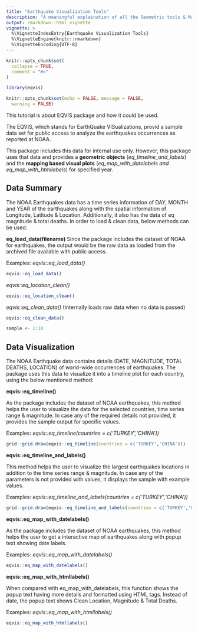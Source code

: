 ```yaml
---
title: "Earthquake Visualization Tools"
description: "A meaningful explaination of all the Geometric tools & Mapping Leaflet Markers"
output: rmarkdown::html_vignette
vignette: >
  %\VignetteIndexEntry{Earthquake Visualization Tools}
  %\VignetteEngine{knitr::rmarkdown}
  %\VignetteEncoding{UTF-8}
---
```


```r
knitr::opts_chunk$set(
  collapse = TRUE,
  comment = "#>"
)
```

```r
library(eqvis)
```
```r
knitr::opts_chunk$set(echo = FALSE, message = FALSE,
  warning = FALSE)
```

This tutorial is about EQVIS package and how it could be used.

The EQVIS, which stands for EarthQuake VISualizations, provid a sample data set for public access to analyze the earthquakes occurrences as reported at NOAA. 

This package includes this data for internal use only. However, this package uses that data and provides a **geometric objects** (*eq_timeline_and_labels*) and the **mapping based visual plots** (*eq_map_with_datelabels and eq_map_with_htmllabels*) for specified year.

## Data Summary ##
The NOAA Earthquakes data has a time series information of DAY, MONTH and YEAR of the earthquakes along with the spatial information of Longitude, Latitude & Location. Additionally, it also has the data of eq magnitude & total deaths. In order to load & clean data, below methods can be used:

**eq_load_data(filename)**
Since the package includes the dataset of NOAA for earthquakes, the output would be the raw data as loaded from the archived file available with public access.

Examples:
*eqvis::eq_load_data()*
```r
eqvis::eq_load_data()
```

*eqvis::eq_location_clean()*
```r
eqvis::eq_location_clean()
```

*eqvis::eq_clean_data()* (Internally loads raw data when no data is passed)
```r
eqvis::eq_clean_data()
```


```r
sample <- 1:10
```

## Data Visualization ##
The NOAA Earthquake data contains details (DATE, MAGNITUDE, TOTAL DEATHS, LOCATION) of world-wide occurrences of earthquakes. The package uses this data to visualize it into a timeline plot for each country, using the below mentioned method:

**eqvis::eq_timeline()**

As the package includes the dataset of NOAA earthquakes, this method helps the user to visualize the data for the selected countries, time series range & magnitude.
In case any of the required details not provided, it provides the sample output for specific values.

Examples:
*eqvis::eq_timeline(countries = c('TURKEY','CHINA'))*

```r
grid::grid.draw(eqvis::eq_timeline(countries = c('TURKEY','CHINA')))
```

**eqvis::eq_timeline_and_labels()**

This method helps the user to visualize the largest earthquakes locations in addition to the time series range & magnitude.
In case any of the parameters is not provided with values, it displays the sample with example values.

Examples:
*eqvis::eq_timeline_and_labels(countries = c('TURKEY','CHINA'))*

```r
grid::grid.draw(eqvis::eq_timeline_and_labels(countries = c('TURKEY','CHINA')))
```

**eqvis::eq_map_with_datelabels()**

As the package includes the dataset of NOAA earthquakes, this method helps the user to get a interactive map of earthquakes along with popup text showing date labels.

Examples:
*eqvis::eq_map_with_datelabels()*

```r
eqvis::eq_map_with_datelabels()
```

**eqvis::eq_map_with_htmllabels()**

When compared with eq_map_with_datelabels, this function shows the popup text having more details and formatted using HTML tags. Instead of date, the popup text shows Clean Location, Magnitude & Total Deaths.

Examples:
*eqvis::eq_map_with_htmllabels()*

```r
eqvis::eq_map_with_htmllabels()
```
